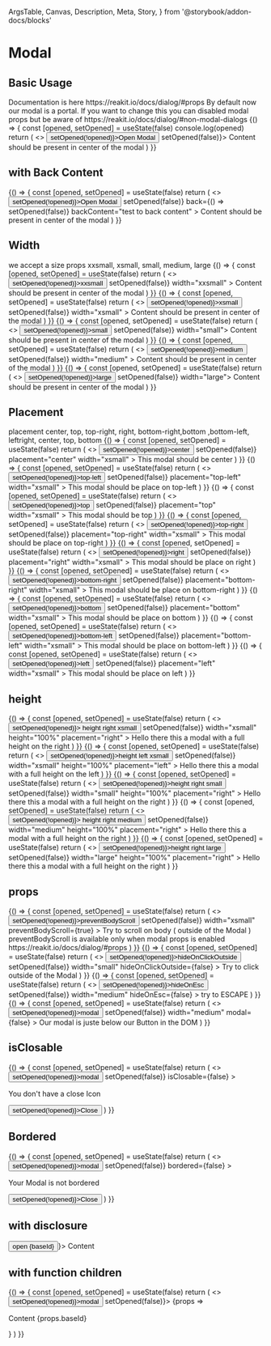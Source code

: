   ArgsTable,
  Canvas,
  Description,
  Meta,
  Story,
} from '@storybook/addon-docs/blocks'

<Meta title="Components/Modal" component={Modal} />

# Modal

## Basic Usage

<Description>
  Documentation is here https://reakit.io/docs/dialog/#props By default now our
  modal is a portal. If you want to change this you can disabled modal props but
  be aware of https://reakit.io/docs/dialog/#non-modal-dialogs
</Description>

<Canvas>
  <Story name="basic">
    {() => {
      const [opened, setOpened] = useState(false)
      console.log(opened)
      return (
        <>
          <Button onClick={() => setOpened(!opened)}>Open Modal</Button>
          <Modal opened={opened} onClose={() => setOpened(false)}>
            <Box p={4}>Content should be present in center of the modal</Box>
          </Modal>
        </>
      )
    }}
  </Story>
</Canvas>

## with Back Content

<Canvas>
  <Story name="back">
    {() => {
      const [opened, setOpened] = useState(false)
      return (
        <>
          <Button onClick={() => setOpened(!opened)}>Open Modal</Button>
          <Modal
            opened={opened}
            onClose={() => setOpened(false)}
            back={() => setOpened(false)}
            backContent="test to back content"
          >
            <Box p={4}>Content should be present in center of the modal</Box>
          </Modal>
        </>
      )
    }}
  </Story>
</Canvas>

## Width

<Description>
  we accept a size props xxsmall, xsmall, small, medium, large
</Description>

<Canvas>
  <Story name="Width xssmall">
    {() => {
      const [opened, setOpened] = useState(false)
      return (
        <>
          <Button onClick={() => setOpened(!opened)}>xxsmall</Button>
          <Modal
            opened={opened}
            onClose={() => setOpened(false)}
            width="xxsmall"
          >
            <Box p={4}>Content should be present in center of the modal</Box>
          </Modal>
        </>
      )
    }}
  </Story>
  <Story name="Width xsmall">
    {() => {
      const [opened, setOpened] = useState(false)
      return (
        <>
          <Button onClick={() => setOpened(!opened)}>xsmall</Button>
          <Modal
            opened={opened}
            onClose={() => setOpened(false)}
            width="xsmall"
          >
            <Box p={4}>Content should be present in center of the modal</Box>
          </Modal>
        </>
      )
    }}
  </Story>
  <Story name="Width small">
    {() => {
      const [opened, setOpened] = useState(false)
      return (
        <>
          <Button onClick={() => setOpened(!opened)}>small</Button>
          <Modal opened={opened} onClose={() => setOpened(false)} width="small">
            <Box p={4}>Content should be present in center of the modal</Box>
          </Modal>
        </>
      )
    }}
  </Story>
  <Story name="Width medium">
    {() => {
      const [opened, setOpened] = useState(false)
      return (
        <>
          <Button onClick={() => setOpened(!opened)}>medium</Button>
          <Modal
            opened={opened}
            onClose={() => setOpened(false)}
            width="medium"
          >
            <Box p={4}>Content should be present in center of the modal</Box>
          </Modal>
        </>
      )
    }}
  </Story>
  <Story name="Width large">
    {() => {
      const [opened, setOpened] = useState(false)
      return (
        <>
          <Button onClick={() => setOpened(!opened)}>large</Button>
          <Modal opened={opened} onClose={() => setOpened(false)} width="large">
            <Box p={4}>Content should be present in center of the modal</Box>
          </Modal>
        </>
      )
    }}
  </Story>
</Canvas>

## Placement

<Description>
  placement center, top, top-right, right, bottom-right,bottom ,bottom-left,
  leftright, center, top, bottom
</Description>

<Canvas>
  <Story name="center">
    {() => {
      const [opened, setOpened] = useState(false)
      return (
        <>
          <Button onClick={() => setOpened(!opened)}>center</Button>
          <Modal
            opened={opened}
            onClose={() => setOpened(false)}
            placement="center"
            width="xsmall"
          >
            <Box p={4}>This modal should be center</Box>
          </Modal>
        </>
      )
    }}
  </Story>
  <Story name="top-left">
    {() => {
      const [opened, setOpened] = useState(false)
      return (
        <>
          <Button onClick={() => setOpened(!opened)}>top-left</Button>
          <Modal
            opened={opened}
            onClose={() => setOpened(false)}
            placement="top-left"
            width="xsmall"
          >
            <Box p={4}>This modal should be place on top-left</Box>
          </Modal>
        </>
      )
    }}
  </Story>
  <Story name="top">
    {() => {
      const [opened, setOpened] = useState(false)
      return (
        <>
          <Button onClick={() => setOpened(!opened)}>top</Button>
          <Modal
            opened={opened}
            onClose={() => setOpened(false)}
            placement="top"
            width="xsmall"
          >
            <Box p={4}>This modal should be top</Box>
          </Modal>
        </>
      )
    }}
  </Story>
  <Story name="top-right">
    {() => {
      const [opened, setOpened] = useState(false)
      return (
        <>
          <Button onClick={() => setOpened(!opened)}>top-right</Button>
          <Modal
            opened={opened}
            onClose={() => setOpened(false)}
            placement="top-right"
            width="xsmall"
          >
            <Box p={4}>This modal should be place on top-right</Box>
          </Modal>
        </>
      )
    }}
  </Story>
  <Story name="right">
    {() => {
      const [opened, setOpened] = useState(false)
      return (
        <>
          <Button onClick={() => setOpened(!opened)}>right</Button>
          <Modal
            opened={opened}
            onClose={() => setOpened(false)}
            placement="right"
            width="xsmall"
          >
            <Box p={4}>This modal should be place on right</Box>
          </Modal>
        </>
      )
    }}
  </Story>
  <Story name="bottom-right">
    {() => {
      const [opened, setOpened] = useState(false)
      return (
        <>
          <Button onClick={() => setOpened(!opened)}>bottom-right</Button>
          <Modal
            opened={opened}
            onClose={() => setOpened(false)}
            placement="bottom-right"
            width="xsmall"
          >
            <Box p={4}>This modal should be place on bottom-right</Box>
          </Modal>
        </>
      )
    }}
  </Story>
  <Story name="bottom">
    {() => {
      const [opened, setOpened] = useState(false)
      return (
        <>
          <Button onClick={() => setOpened(!opened)}>bottom</Button>
          <Modal
            opened={opened}
            onClose={() => setOpened(false)}
            placement="bottom"
            width="xsmall"
          >
            <Box p={4}>This modal should be place on bottom</Box>
          </Modal>
        </>
      )
    }}
  </Story>
  <Story name="bottom-left">
    {() => {
      const [opened, setOpened] = useState(false)
      return (
        <>
          <Button onClick={() => setOpened(!opened)}>bottom-left</Button>
          <Modal
            opened={opened}
            onClose={() => setOpened(false)}
            placement="bottom-left"
            width="xsmall"
          >
            <Box p={4}>This modal should be place on bottom-left</Box>
          </Modal>
        </>
      )
    }}
  </Story>
  <Story name="left">
    {() => {
      const [opened, setOpened] = useState(false)
      return (
        <>
          <Button onClick={() => setOpened(!opened)}>left</Button>
          <Modal
            opened={opened}
            onClose={() => setOpened(false)}
            placement="left"
            width="xsmall"
          >
            <Box p={4}>This modal should be place on left</Box>
          </Modal>
        </>
      )
    }}
  </Story>
</Canvas>

## height

<Canvas>
  <Story name="height right xsmall">
    {() => {
      const [opened, setOpened] = useState(false)
      return (
        <>
          <Button onClick={() => setOpened(!opened)}>
            height right xsmall
          </Button>
          <Modal
            opened={opened}
            onClose={() => setOpened(false)}
            width="xsmall"
            height="100%"
            placement="right"
          >
            <Box p={4}>
              Hello there this a modal with a full height on the right
            </Box>
          </Modal>
        </>
      )
    }}
  </Story>
  <Story name="height left xsmall">
    {() => {
      const [opened, setOpened] = useState(false)
      return (
        <>
          <Button onClick={() => setOpened(!opened)}>height left xsmall</Button>
          <Modal
            opened={opened}
            onClose={() => setOpened(false)}
            width="xsmall"
            height="100%"
            placement="left"
          >
            <Box p={4}>
              Hello there this a modal with a full height on the left
            </Box>
          </Modal>
        </>
      )
    }}
  </Story>
  <Story name="height right small">
    {() => {
      const [opened, setOpened] = useState(false)
      return (
        <>
          <Button onClick={() => setOpened(!opened)}>height right small</Button>
          <Modal
            opened={opened}
            onClose={() => setOpened(false)}
            width="small"
            height="100%"
            placement="right"
          >
            <Box p={4}>
              Hello there this a modal with a full height on the right
            </Box>
          </Modal>
        </>
      )
    }}
  </Story>
  <Story name="height right medium">
    {() => {
      const [opened, setOpened] = useState(false)
      return (
        <>
          <Button onClick={() => setOpened(!opened)}>
            height right medium
          </Button>
          <Modal
            opened={opened}
            onClose={() => setOpened(false)}
            width="medium"
            height="100%"
            placement="right"
          >
            <Box p={4}>
              Hello there this a modal with a full height on the right
            </Box>
          </Modal>
        </>
      )
    }}
  </Story>
  <Story name="height right large">
    {() => {
      const [opened, setOpened] = useState(false)
      return (
        <>
          <Button onClick={() => setOpened(!opened)}>height right large</Button>
          <Modal
            opened={opened}
            onClose={() => setOpened(false)}
            width="large"
            height="100%"
            placement="right"
          >
            <Box p={4}>
              Hello there this a modal with a full height on the right
            </Box>
          </Modal>
        </>
      )
    }}
  </Story>
</Canvas>

## props

<Canvas>
  <Story name="preventBodyScroll">
    {() => {
      const [opened, setOpened] = useState(false)
      return (
        <>
          <Button onClick={() => setOpened(!opened)}>preventBodyScroll</Button>
          <Modal
            opened={opened}
            onClose={() => setOpened(false)}
            width="xsmall"
            preventBodyScroll={true}
          >
            <Box p={4}>
              Try to scroll on body ( outside of the Modal ) preventBodyScroll
              is available only when modal props is enabled
              https://reakit.io/docs/dialog/#props
            </Box>
          </Modal>
        </>
      )
    }}
  </Story>
  <Story name="hideOnClickOutside">
    {() => {
      const [opened, setOpened] = useState(false)
      return (
        <>
          <Button onClick={() => setOpened(!opened)}>hideOnClickOutside</Button>
          <Modal
            opened={opened}
            onClose={() => setOpened(false)}
            width="small"
            hideOnClickOutside={false}
          >
            <Box p={4}>Try to click outside of the Modal</Box>
          </Modal>
        </>
      )
    }}
  </Story>
  <Story name="hideOnEsc">
    {() => {
      const [opened, setOpened] = useState(false)
      return (
        <>
          <Button onClick={() => setOpened(!opened)}>hideOnEsc</Button>
          <Modal
            opened={opened}
            onClose={() => setOpened(false)}
            width="medium"
            hideOnEsc={false}
          >
            <Box p={4}>try to ESCAPE</Box>
          </Modal>
        </>
      )
    }}
  </Story>
  <Story name="modal">
    {() => {
      const [opened, setOpened] = useState(false)
      return (
        <>
          <Button onClick={() => setOpened(!opened)}>modal</Button>
          <Modal
            opened={opened}
            onClose={() => setOpened(false)}
            width="medium"
            modal={false}
          >
            <Box p={4}>Our modal is juste below our Button in the DOM </Box>
          </Modal>
        </>
      )
    }}
  </Story>
</Canvas>

## isClosable

<Canvas>
  <Story name="isClosable">
    {() => {
      const [opened, setOpened] = useState(false)
      return (
        <>
          <Button onClick={() => setOpened(!opened)}>modal</Button>
          <Modal
            opened={opened}
            onClose={() => setOpened(false)}
            isClosable={false}
          >
            <p>You don't have a close Icon</p>
            <Button onClick={() => setOpened(!opened)}>Close</Button>
          </Modal>
        </>
      )
    }}
  </Story>
</Canvas>

## Bordered

<Canvas>
  <Story name="bordered">
    {() => {
      const [opened, setOpened] = useState(false)
      return (
        <>
          <Button onClick={() => setOpened(!opened)}>modal</Button>
          <Modal
            opened={opened}
            onClose={() => setOpened(false)}
            bordered={false}
          >
            <p>Your Modal is not bordered</p>
            <Button onClick={() => setOpened(!opened)}>Close</Button>
          </Modal>
        </>
      )
    }}
  </Story>
</Canvas>

## with disclosure

<Canvas>
  <Story name="disclosure">
    <Modal disclosure={({ baseId }) => <Button> open {baseId} </Button>}>
      Content
    </Modal>
  </Story>
</Canvas>

## with function children

<Canvas>
  <Story name="children function">
    {() => {
      const [opened, setOpened] = useState(false)
      return (
        <>
          <Button onClick={() => setOpened(!opened)}>modal</Button>
          <Modal opened={opened} onClose={() => setOpened(false)}>
            {props => <p>Content {props.baseId} </p>}
          </Modal>
        </>
      )
    }}
  </Story>
</Canvas>

<ArgsTable of={Modal} />
